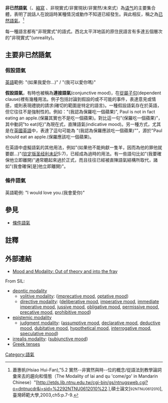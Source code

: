 '''非已然語氣'''（{{lang|en|irrealis moods}}、[[縮寫|縮寫]] {{lang|en|IRR}}、非現實式/非實現狀/非實然/未來式）為[[语气|语气]]的主要集合體，表明了說話人在說話時某種情況或動作不知道已經發生。與此相反，稱之為[[已然語氣|已然語氣]]。<ref>蕭惠帆(Hsiao Hui-Fan),"5.2 實然--非實然與時--位的概念/從語法到教學論詞彙來去的趨向和情態（The Modality of lai and qu 'come/go' in Mandarin Chinese）"[http://etds.lib.ntnu.edu.tw/cgi-bin/gs/ntnugsweb.cgi?o=dntnucdr&i=sid=%2292NTNU0612010%22.],碩士論文[<small>92NTNU0612010</small>],臺灣師範大學,2003,ch5:p.7-9.</ref>

每一種語言都有"非現實式"的語式。西北太平洋地區的原住民語言有多達五個層次的"非現實式"(unreality)。

==主要非已然語氣==
===假設語氣===
{{main|假設語氣}}

[[英語|英語]]範例: "{{lang|en|If I loved you...}}(如果我愛你...)" / "{{lang|en|May I love you}}(我可以愛你嗎)"

'''假設語氣'''，有時也被稱為'''連接語氣'''(conjunctive mood)，在[[從屬子句|從屬子句]](dependent clause)裡有幾種用法。例子包括討論到假設的或不可能的事件，表達意見或情感，或則表現禮貌的請求(確切的範圍是特定的語言)。一種假設語氣存在於英語，但它往往不是強制性的。例如："{{lang|en|I suggested that Paul eat an apple}}(我認為保羅吃一個蘋果)", Paul is not in fact eating an apple.(保羅其實也不是吃一個蘋果)。對比這一句"{{lang|en|Paul eats an apple.}}(保羅吃一個蘋果)"，其中動詞"to eat(吃)"為現在式，直陳語氣(indicative mood)。另一種方式，尤其是在[[英國英語|英國英語]]中，表達了這句可能為 "{{lang|en|I suggested that Paul should eat an apple.}}(我認為保羅應該吃一個蘋果)"”，源於"Paul should eat an apple.(保羅應該吃一個蘋果)。 

在英語中虛擬語氣的其他用法，例如"{{lang|en|And if he be not able to bring a lamb, then he shall bring for his trespass...}}(如果他不能夠獻一隻羊，因而為他的罪他就要獻...)"([[钦定版圣经|钦定版圣经]][[利未記|利未記]]5:7)，已經成為過時的用法。有一些語句比如"{{lang|en|I shall ensure that he leave immediately.}}(我要確保他立即離開)"通常聽起來過於正式，而且往往已經被直陳語氣結構所取代，諸如"{{lang|en|I'll make sure [that] he leave'''s''' immediately.}}(我會確保[是]他立即離開)"。
<!--
The subjunctive mood figures prominently in the [[grammar|grammar]] of the [[Romance_languages|Romance languages]], which require this mood for certain types of dependent clauses. This point commonly causes difficulty for English speakers learning these languages.

In certain other languages, the dubitative or the conditional moods may be employed instead of the subjunctive in referring to doubtful or unlikely events (see the main article).-->

===條件語氣===
{{main|條件語氣}}

英語範例: "I would love you.(我會愛你)"
<!--
The '''conditional mood''' ([[list_of_glossing_abbreviations|abbreviated]] {{sc|'''cond'''}}) is used to speak of an event whose realization is dependent upon another condition, particularly, but not exclusively, in [[conditional_sentence|conditional sentence]]s. In Modern English, it is a [[periphrasis|periphrastic construction]], with the form ''would'' + infinitive, e.g. ''I would buy''. In other languages, such as Spanish or French, verbs have a specific conditional [[inflection|inflection]]. This applies also to some verbs in German, in which the conditional mood is conventionally called ''Konjunktiv II'', differing from ''Konjunktiv I''. Thus, the conditional version of "John eats if he is hungry" is:

: ''John '''would eat''' if he were hungry'', in English;
: ''Johannes '''äße''', wenn er Hunger hätte'', in German;
: ''Jean '''mangerait''' s'il avait faim'', in French;
: ''Juan '''comería''' si tuviera hambre'', in Spanish.
: ''Giovanni '''mangerebbe''' se avesse fame'', in Italian;

''Johannes '''würde essen''', wenn er Hunger hätte'' is also acceptable in German.

In the [[Romance_languages|Romance languages]], the conditional form is used primarily in the [[Conditional_sentence|apodosis]] (main clause) of conditional clauses, and in a few [[set_phrase|set phrase]]s where it expresses courtesy or doubt. The main verb in the [[Protasis_(linguistics)|protasis]] (dependent clause) is either in the subjunctive or in the indicative mood. However, this is not a universal trait: among others in German (as above) and in [[Finnish_language|Finnish]] the conditional mood is used in both the apodosis and the protasis. A further example is the sentence "I would buy a house if I earned a lot of money", where in Finnish both clauses have the conditional marker ''-isi-'': ''Osta'''isi'''n talon, jos ansaits'''isi'''n paljon rahaa''. In Polish the conditional marker ''-by'' also appears twice: ''Kupił'''by'''m dom, gdy'''by'''m zarabiał dużo pieniędzy''. Because English is used as a lingua franca, a similar kind of doubling of the word ''would'' is a fairly common way to misuse an English language construction.

In English, too, the ''would'' + infinitive construct can be employed in main clauses, with a [[subjunctive_mood|subjunctive]] sense: "If you '''would''' only '''tell me''' what is troubling you, I might be able to help".

=== Optative ===
{{main|Optative mood}}
The '''optative mood''' expresses hopes, wishes or commands and has other uses that may overlap with the subjunctive mood. Few languages have an optative as a distinct mood; some that do are [[Albanian_language|Albanian]], Ancient [[Greek_language|Greek]], [[Sanskrit|Sanskrit]], [[Finnish_language|Finnish]], as well as [[Avestan|Avestan]], [[Old_Persian|Old Persian]], [[Middle_Persian|Middle Persian]], and [[New_Persian|New Persian]].

In Finnish, the mood may be called an "archaic" or "formal imperative", even if it has other uses; nevertheless, it does express formality at least. For example, the ninth Article of the [[Universal_Declaration_of_Human_Rights|Universal Declaration of Human Rights]] begins with ''Älköön ketään pidätettäkö mielivaltaisesti'', "'''Not''' anyone '''shall be arrested''' arbitrarily", where ''älköön pidätettäkö'' "shall not be arrested" is the optative of ''ei pidätetä'' "is not arrested". (Also, using the conditional mood ''-isi-'' in conjunction with the clitic ''-pa'' yields an optative meaning, e.g. ''olisinpa'' "if I only were". Here, it is evident that the wish is not, and probably will not be fulfilled.)

In Sanskrit, the optative is formed by adding the secondary endings to the verb stem. The optative, as other moods, is found in active voice and middle voice. Examples: ''bhares'' "may you bear" (active) and ''bharethaas'' "may you bear [for yourself]" (middle). The optative may not only express wishes, requests and commands, but also possibilities, e.g. ''kadaacid goshabdena budhyeta'' "he might perhaps wake up due to the bellowing of cows".,<ref>Gonda, J., 1966. A concise elementary grammar of the Sanskrit language with exercises, reading selections, and a glossary. Leiden, E.J. Brill.</ref> doubt and uncertainty, e.g. ''katham vidyaam Nalam'' "how would I be able to recognize Nala?" The optative may further be used instead of a [[conditional_mood|conditional mood]].

=== Jussive ===
{{main|Jussive mood}}
The '''jussive mood''' ([[list_of_glossing_abbreviations|abbreviated]] {{sc|'''jus'''}}) expresses plea, insistence, imploring, self-encouragement, wish, desire, intent, command, purpose or consequence. In some languages, this is distinguished from the cohortative mood in that the cohortative occurs in the first person and the jussive in the second or third. It is found in [[Arabic_language|Arabic]], where it is called the '''مجزوم'''  ''majzūm''. The [[ʾIʿrab#Verbs|rules governing the jussive]] in Arabic are somewhat complex.

===Potential===
The '''potential mood''' ([[list_of_glossing_abbreviations|abbreviated]] {{sc|'''pot'''}}) is a mood of probability indicating that, in the opinion of the speaker, the action or occurrence is considered likely. It is used in many languages, including in [[Latin|Latin]], [[Persian_language|Persian]], [[Finnish_language|Finnish]], [[Japanese_language|Japanese]], in [[Sanskrit|Sanskrit]] and in the [[Sami_languages|Sami languages]].  (In Japanese it is often called something like '''tentative,''' since '''potential''' is used to refer to a [[grammatical_voice|voice]] indicating capability to perform the action.)

In Finnish, it is mostly a literary device, as it has virtually disappeared from daily spoken language in most dialects. Its suffix is ''-ne-'', as in *''men'' + ''ne'' + ''e'' → ''mennee''  "(s/he/it) will probably go". Some kinds of consonant clusters simplify to [[Gemination|geminates]]. This simplification occurs progressively (*''rne → rre'') with the resonant consonants ''l'', ''r'', and ''s'', and regressively with stops (*''tne → nne'') and is meant to prevent the violation of [[Phonotactics|phonotactical]] rules concerning [[sonority_hierarchy|sonority hierarchy]]. For example, ''korjata'' → *''korjat'' + ''ne'' + ''t'' → ''korjannet'' "you will probably fix", or ''tulla'' → *''tul'' + ''ne'' + ''e'' → ''tullee'' "s/he/it will probably come". The potential mood can be used only in present and perfect tenses. The verb ''ole-'' "be" is replaced by ''lie'', so that "(it) is probably" is ''lienee'' (not *''ollee''). Thus, in the perfect tense, which is formed with an auxiliary verb, the auxiliary verb ''lie'' is used instead of ''ole-'' as ''liene-'', e.g. ''lienet korjannut'' "you have probably fixed" (not *''ollet korjannut''). In spoken language, the word ''kai'' "probably" is used instead, e.g. ''se kai tulee'' "he probably comes", instead of ''hän tullee''.

=== Imperative===
{{main|Imperative mood}}

The '''imperative mood''' expresses direct commands, requests, and prohibitions. In many circumstances, using the imperative mood may sound blunt or even rude, so it is often used with care. Example: "Paul, do your homework now".  An imperative is used to tell someone to do something without argument.

Many languages, including English, use the bare verb stem to form the imperative (such as "go", "run", "do").  Other languages, such as [[Seri_language|Seri]] and [[Latin|Latin]], however, use special imperative forms. 

In English, second person is implied by the imperative except when first-person plural is specified, as in "Let's go" ("Let us go").

The prohibitive mood, the negative imperative may be grammatically or morphologically different from the imperative mood in some languages. It indicates that the action of the verb is not permitted, e.g. "Do not go!" (archaically, "Go not!")

In English, the imperative is sometimes used to form a [[conditional_sentence|conditional sentence]]: e.g. "Go eastwards a mile, and you will see it" means "If you go eastward a mile, you will see it".

== Less common irrealis moods ==
=== Desiderative ===
{{main|Desiderative mood}}
Whereas the optative expresses hopes, the '''desiderative mood''' expresses  wishes and desires. Desires are what we want to be the case; hope generally implies optimism toward the chances of a desire's fulfillment. If someone desires something but is pessimistic about its chances of occurring, then one desires it but does not hope for it. Few languages have a distinct desiderative mood; two that do are [[Sanskrit|Sanskrit]] and [[Japanese_language|Japanese]].

In Japanese the verb inflection ''-tai'' expresses the speaker's desire, e.g. ''watashi wa asoko ni ikitai'' "I want to go there". This form is treated as a pseudo-adjective: the auxiliary verb ''garu'' is used by dropping the end ''-i'' of an adjective to indicate the outward appearance of another's mental state, in this case the desire of a person other than the speaker (e.g. ''Jon wa tabetagatte imasu'' "John wants to eat").

In Sanskrit, the infix -''sa''-, sometimes -''isa''-, is added to the replicated root, e.g. ''jijiivishati'' "he wants to live" instead of ''jivati'' "he lives".<ref>Van Der Geer, AAE. 1995. ''Samskrtabhasa B1, cursus Sanskrit voor beginners'' and  ''Samskrtabhasa B2, cursus Sanskrit voor gevorderden''. Leiden: Talen Instituut Console</ref> The desiderative in Sanskrit may also be used as imminent: ''mumuurshati'' "he is about to die".

===Dubitative===
{{main|Dubitative mood}}
The '''dubitative mood''' is used in [[Ojibwe_language|Ojibwe]], [[Turkish_language|Turkish]], and other languages.  It expresses the speaker's doubt or uncertainty about the event denoted by the verb. For example, in Ojibwe, ''Baawitigong igo ayaa noongom'' translates as "he is in [[California|California]] today." When the dubitative suffix ''-dog'' is added, this becomes ''Baawitigong igo ayaa'''dog''' noongom'', "I guess he must be in California.<ref>[http://www.edu.gov.on.ca/eng/document/curricul/ojibwe.pdf Ontario Curriculum Support Document for the Teaching of Language Patterns]</ref>

===Hypothetical===
{{main|Hypothetical mood}}

E.g.: "I could love you [if...]"

The '''hypothetical mood''', found in [[Russian_language|Russian]], [[Lakota_language|Lakota]], and other languages, expresses a [[counterfactual_conditional|counterfactual]] but possible event or situation.

===Presumptive===
E.g.: There is no exact English example, although it could be translated as: "[Even] If I loved you [...]"

The '''presumptive mood''' is used in [[Romanian_language|Romanian]] to express presupposition or hypothesis, regardless of the fact denoted by the verb, as well as other more or less similar attitudes: doubt, curiosity, concern, condition, indifference, inevitability. For example, ''acolo s-o fi dus'' "he might have gone there" shows the basic presupposition use, while the following excerpt from a poem by [[Eminescu|Eminescu]] shows the use both in a conditional clause ''de-o fi'' "suppose it is" and in a main clause showing an attitude of submission to fate ''le-om duce'' "we would bear".

: ''De-o fi una, de-o fi alta... Ce e scris și pentru noi,''
: ''Bucuroși le-om duce toate, de e pace, de-i război.''

: Be it one, be it the other... Whatever fate we have,
: We will gladly go through all, be it peace or be it war

=== Permissive ===
{{main|Permissive mood}}

The '''permissive mood''' indicates that the action is permitted by the speaker.<ref>{{cite web|url=http://www.sil.org/linguistics/GlossaryOflinguisticTerms/WhatIsPermissiveMood.htm|title=What is permissive mood?|publisher=SIL International|work=Glossary of linguistic terms|last=Loos|first=Eugene E.|coauthors=Susan Anderson; Dwight H. Day, Jr.; Paul C. Jordan; J. Douglas Wingate|accessdate=2009-12-28}}</ref>

===Admirative===
{{see also|Mirative}}
The '''admirative mood''' ([[list_of_glossing_abbreviations|abbreviated]] {{sc|'''mir'''}}) is used to express surprise, but also doubt, irony, sarcasm, etc. In Indo-European languages, the admirative, unlike the optative, is not one of the original moods, but a later development. Admirative constructs occur in Balkan Slavic (Bulgarian and Macedonian), [[Tosk_Albanian|Tosk Albanian]], and [[Megleno-Romanian|Megleno-Romanian]]. A form of the admirative, derived from the Albanian pattern, can be found in Frasheriote Arumanian.

===Hortative===
{{main|Hortative}}
The '''hortative mood''' (alternatively, "hortatory") is used to express plea, insistence, imploring, self-encouragement, wish, desire, intent, command, purpose or consequence. It does not exist in English, but phrases such as "let us" are often used to denote it. In Latin, it is interchangeable with the jussive.

===Eventive===
The '''eventive mood''' is used in the [[Finnish_language|Finnish]] epic poem ''[[Kalevala|Kalevala]]''. It is a combination of the potential and the conditional. It is also used in dialects of [[Estonian_language|Estonian]]. In Finnish, there are theoretically forms such as ''kävelleisin'' "I would probably walk".

=== Precative ===
E.g.: "Will you love me?"

'''Precative''' ([[list_of_glossing_abbreviations|abbreviated]] {{sc|'''prec'''}}) mood is a grammatical mood which signifies requests, e.g. "Will you pass me the salt?"

=== Volitive ===
{{main|volitive modality}}
The '''volitive mood''' ([[list_of_glossing_abbreviations|abbreviated]] {{sc|'''vol'''}}) is used to indicate the speaker's desires, wishes, or fears.

=== Inferential or renarrative===
{{main|Inferential mood}}

The '''inferential mood''' ([[list_of_glossing_abbreviations|abbreviated]] {{sc|'''infer'''}} or {{sc|'''infr'''}}) is used to report a nonwitnessed event without confirming it, but the same forms also function as admiratives in the [[Balkan|Balkan]] languages in which they occur. The '''inferential mood''' is used in some languages such as [[Turkish_language|Turkish]] to convey information about events that were not directly observed or were inferred by the speaker. When referring to [[Bulgarian_language|Bulgarian]] and other Balkan languages, it is often called '''renarrative mood'''; when referring to [[Estonian_language|Estonian]], it is called '''oblique mood'''. The inferential is usually impossible to be distinguishably translated into English. For instance, indicative Bulgarian той отиде (''toy otide'') and Turkish ''o gitti'' will be translated the same as inferential той отишъл (''toy otishal'') and ''o gitmiş'' — with the English indicative ''he went''.'''<ref>For a more precise rendering, it would be possible to also translate these as "he reportedly went" or "he is said to have gone" (or even "apparently, he went") although, clearly, these long constructions would be impractical in an entire text composed in this tense.</ref>''' Using the first pair, however, implies very strongly that the speaker either witnessed the event or is very sure that it took place. The second pair implies either that the speaker did not in fact witness it take place, that it occurred in the remote past or that there is considerable doubt as to whether it actually happened. If it were necessary to make the distinction, then the English constructions "he must have gone" or "he is said to have gone" would partly translate the inferential.

=== Interrogative ===
{{main|Interrogative mood}}
The '''interrogative mood''' ([[list_of_glossing_abbreviations|abbreviated]] {{sc|'''int'''}}) is used for asking questions. Most languages do not have a special mood for asking questions, but [[Welsh_language|Welsh]] and [[Nenets_languages|Nenets]] do.-->

==參見==
*[[條件語氣|條件語氣]]

==註釋==
{{Reflist|2}}

==外部連結==
{{div col|cols=2}}
* [https://web.archive.org/web/20120512100315/http://ilit.umbc.edu/MargePub/MoodandModal.pdf Mood and Modality: Out of theory and into the fray]
From SIL:
* [http://www.sil.org/linguistics/GlossaryOfLinguisticTerms/WhatIsDeonticModality.htm deontic modality] {{Wayback|url=http://www.sil.org/linguistics/GlossaryOfLinguisticTerms/WhatIsDeonticModality.htm |date=20130216063528 }}
** [http://www.sil.org/linguistics/GlossaryOfLinguisticTerms/WhatIsVolitiveModality.htm volitive modality]: ([http://www.sil.org/linguistics/GlossaryOfLinguisticTerms/WhatIsImprecativeMood.htm imprecative mood], [http://www.sil.org/linguistics/GlossaryOfLinguisticTerms/WhatIsOptativeMood.htm optative mood])
** [http://www.sil.org/linguistics/GlossaryOfLinguisticTerms/WhatIsDirectiveModality.htm directive modality]: ([http://www.sil.org/linguistics/GlossaryOfLinguisticTerms/WhatIsDeliberativeMood.htm deliberative mood], [http://www.sil.org/linguistics/GlossaryOfLinguisticTerms/WhatIsImperativeMood.htm imperative mood], [http://www.sil.org/linguistics/GlossaryOfLinguisticTerms/WhatIsImmediateImperativeMood.htm immediate imperative mood], [http://www.sil.org/linguistics/GlossaryOfLinguisticTerms/WhatIsJussiveMood.htm jussive mood], [http://www.sil.org/linguistics/GlossaryOfLinguisticTerms/WhatIsObligativeMood.htm obligative mood], [http://www.sil.org/linguistics/GlossaryOfLinguisticTerms/WhatIsPermissiveMood.htm permissive mood], [http://www.sil.org/linguistics/GlossaryOfLinguisticTerms/WhatIsPrecativeMood.htm precative mood], [http://www.sil.org/linguistics/GlossaryOfLinguisticTerms/WhatIsProhibitiveMood.htm prohibitive mood])
* [http://www.sil.org/linguistics/GlossaryOfLinguisticTerms/WhatIsEpistemicModality.htm epistemic modality] {{Wayback|url=http://www.sil.org/linguistics/GlossaryOfLinguisticTerms/WhatIsEpistemicModality.htm |date=20060103194444 }}
** [http://www.sil.org/linguistics/GlossaryOfLinguisticTerms/WhatIsJudgmentModality.htm judgment modality]: ([http://www.sil.org/linguistics/GlossaryOfLinguisticTerms/WhatIsAssumptiveMood.htm assumptive mood], [http://www.sil.org/linguistics/GlossaryOfLinguisticTerms/WhatIsDeclarativeMood.htm declarative mood], [http://www.sil.org/linguistics/GlossaryOfLinguisticTerms/WhatIsDeductiveMood.htm deductive mood], [http://www.sil.org/linguistics/GlossaryOfLinguisticTerms/WhatIsDubitativeMood.htm dubitative mood], [http://www.sil.org/linguistics/GlossaryOfLinguisticTerms/WhatIsHypotheticalMood.htm hypothetical mood], [http://www.sil.org/linguistics/GlossaryOfLinguisticTerms/WhatIsInterrogativeMood.htm interrogative mood], [http://www.sil.org/linguistics/GlossaryOfLinguisticTerms/WhatIsSpeculativeMood.htm speculative mood])
* [http://www.sil.org/linguistics/GlossaryOfLinguisticTerms/WhatIsIrrealisModality.htm irrealis modality]: ([http://www.sil.org/linguistics/GlossaryOfLinguisticTerms/WhatIsSubjunctiveMood.htm subjunctive mood])
* [http://www.bcbsr.com/greek/gtense.html Greek tenses] {{Wayback|url=http://www.bcbsr.com/greek/gtense.html |date=20100917204558 }}
{{div col end}}

{{Grammatical moods}}

[[Category:語氣|Category:語氣]]